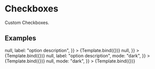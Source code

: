 

<Meta title="Design System/Checkbox" component={Checkbox} />

# Checkboxes

Custom Checkboxes.

## Examples


<Canvas>
  <Story
    name="Light mode with label"
    args={{
      checked: false,
      onChange: () => null,
      label: "option description",
    }}
  >
    {Template.bind({})}
  </Story>
  <Story
    name="Light mode without label"
    args={{
      checked: false,
      onChange: () => null,
    }}
  >
    {Template.bind({})}
  </Story>
  <Story
    name="Dark mode with label"
    parameters={{ backgrounds: { default: "dark" } }}
    args={{
      checked: false,
      onChange: () => null,
      label: "option description",
      mode: "dark",
    }}
  >
    {Template.bind({})}
  </Story>
  <Story
    name="Dark mode without label"
    parameters={{ backgrounds: { default: "dark" } }}
    args={{
      checked: false,
      onChange: () => null,
      mode: "dark",
    }}
  >
    {Template.bind({})}
  </Story>
</Canvas>
